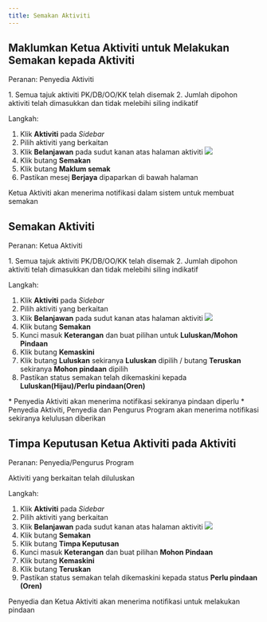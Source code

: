 ```yaml
---
title: Semakan Aktiviti
---
```


## Maklumkan Ketua Aktiviti untuk Melakukan Semakan kepada Aktiviti
Peranan: Penyedia Aktiviti  

<Callout title="Pra-syarat" type="warn"> 
1. Semua tajuk aktiviti PK/DB/OO/KK telah disemak
2. Jumlah dipohon aktiviti telah dimasukkan dan tidak melebihi siling indikatif
</Callout>

Langkah:
1. Klik **Aktiviti** pada *Sidebar*
2. Pilih aktiviti yang berkaitan
3. Klik **Belanjawan** pada sudut kanan atas halaman aktiviti
![](./images/aktiviti-halaman.png)
4. Klik butang **Semakan** 
5. Klik butang **Maklum semak**
6. Pastikan mesej **Berjaya** dipaparkan di bawah halaman

<Callout title="Outcome">
Ketua Aktiviti akan menerima notifikasi dalam sistem untuk membuat semakan
</Callout>

## Semakan Aktiviti
Peranan: Ketua Aktiviti

<Callout title="Pra-syarat" type="warn"> 
1. Semua tajuk aktiviti PK/DB/OO/KK telah disemak
2. Jumlah dipohon aktiviti telah dimasukkan dan tidak melebihi siling indikatif
</Callout>

Langkah:
1. Klik **Aktiviti** pada *Sidebar*
2. Pilih aktiviti yang berkaitan
3. Klik **Belanjawan** pada sudut kanan atas halaman aktiviti
![](./images/aktiviti-halaman.png)
4. Klik butang **Semakan** 
5. Kunci masuk **Keterangan** dan buat pilihan untuk **Luluskan/Mohon Pindaan**
6. Klik butang **Kemaskini**
7. Klik butang **Luluskan** sekiranya **Luluskan** dipilih / butang **Teruskan** sekiranya **Mohon pindaan** dipilih
8. Pastikan status semakan telah dikemaskini kepada **Luluskan(Hijau)/Perlu pindaan(Oren)**

<Callout title="Outcome">
* Penyedia Aktiviti akan menerima notifikasi sekiranya pindaan diperlu
* Penyedia Aktiviti, Penyedia dan Pengurus Program akan menerima notifikasi sekiranya kelulusan diberikan
</Callout>

## Timpa Keputusan Ketua Aktiviti pada Aktiviti
Peranan: Penyedia/Pengurus Program

<Callout title="Pra-syarat" type="warn"> 
Aktiviti yang berkaitan telah diluluskan
</Callout>

Langkah:
1. Klik **Aktiviti** pada *Sidebar*
2. Pilih aktiviti yang berkaitan
3. Klik **Belanjawan** pada sudut kanan atas halaman aktiviti
![](./images/aktiviti-halaman.png)
4. Klik butang **Semakan** 
5. Klik butang **Timpa Keputusan** 
6. Kunci masuk **Keterangan** dan buat pilihan **Mohon Pindaan**
7. Klik butang **Kemaskini**
8. Klik butang **Teruskan** 
9. Pastikan status semakan telah dikemaskini kepada status **Perlu pindaan (Oren)**

<Callout title="Outcome">
Penyedia dan Ketua Aktiviti akan menerima notifikasi untuk melakukan pindaan 
</Callout>